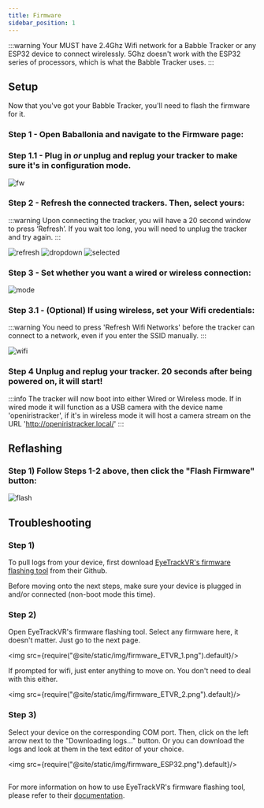 ```yaml
---
title: Firmware
sidebar_position: 1
---
```


:::warning 
Your MUST have 2.4Ghz Wifi network for a Babble Tracker or any ESP32 device to connect wirelessly. 
5Ghz doesn't work with the ESP32 series of processors, which is what the Babble Tracker uses.
::: 


## Setup

Now that you've got your Babble Tracker, you'll need to flash the firmware for it.

### Step 1 - Open Baballonia and navigate to the Firmware page:

### Step 1.1 - Plug in *or* unplug and replug your tracker to make sure it's in configuration mode.

![fw](@site\static\img\avalonia\firmware\new\fw.png)

### Step 2 - Refresh the connected trackers. Then, select yours:

:::warning
Upon connecting the tracker, you will have a 20 second window to press ‘Refresh’. If you wait too long, you will need to unplug the tracker and try again.
:::

![refresh](@site\static\img\avalonia\firmware\new\refresh.png)
![dropdown](@site\static\img\avalonia\firmware\new\dropdown.png)
![selected](@site\static\img\avalonia\firmware\new\selected.png)

### Step 3 - Set whether you want a wired or wireless connection:

![mode](@site\static\img\avalonia\firmware\new\mode.png)

### Step 3.1 - (Optional) If using wireless, set your Wifi credentials:

:::warning
You need to press 'Refresh Wifi Networks' before the tracker can connect to a network, even if you enter the SSID manually.
:::

![wifi](@site\static\img\avalonia\firmware\new\wifi.png)

### Step 4 Unplug and replug your tracker. 20 seconds after being powered on, it will start!

:::info
The tracker will now boot into either Wired or Wireless mode. If in wired mode it will function as a USB camera with the device name 'openiristracker', if it's in wireless mode it will host a camera stream on the URL 'http://openiristracker.local/'
:::

## Reflashing

### Step 1) Follow Steps 1-2 above, then click the "Flash Firmware" button:

![flash](@site\static\img\avalonia\firmware\new\flash.png)

## Troubleshooting

### Step 1)
To pull logs from your device, first download [EyeTrackVR's firmware flashing tool](https://github.com/EyeTrackVR/FirmwareFlashingTool/releases) from their Github. 

Before moving onto the next steps, make sure your device is plugged in and/or connected (non-boot mode this time).

### Step 2)
Open EyeTrackVR's firmware flashing tool. Select any firmware here, it doesn't matter. Just go to the next page. 


<img src={require("@site/static/img/firmware_ETVR_1.png").default}/>

If prompted for wifi, just enter anything to move on. You don't need to deal with this either.

<img src={require("@site/static/img/firmware_ETVR_2.png").default}/>

### Step 3)
Select your device on the corresponding COM port. Then, click on the left arrow next to the "Downloading logs..." button. Or you can download the logs and look at them in the text editor of your choice.

<img src={require("@site/static/img/firmware_ESP32.png").default}/>

##

For more information on how to use EyeTrackVR's firmware flashing tool, please refer to their [documentation](https://docs.eyetrackvr.dev/firmware_guide/flashing_tool).
